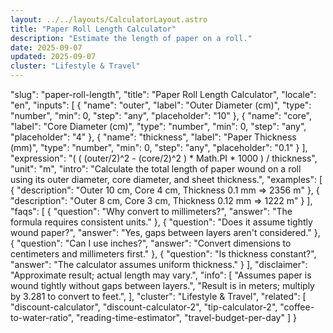 ```yaml
---
layout: ../../layouts/CalculatorLayout.astro
title: "Paper Roll Length Calculator"
description: "Estimate the length of paper on a roll."
date: 2025-09-07
updated: 2025-09-07
cluster: "Lifestyle & Travel"
---
```


  "slug": "paper-roll-length",
  "title": "Paper Roll Length Calculator",
  "locale": "en",
  "inputs": [
    {
      "name": "outer",
      "label": "Outer Diameter (cm)",
      "type": "number",
      "min": 0,
      "step": "any",
      "placeholder": "10"
    },
    {
      "name": "core",
      "label": "Core Diameter (cm)",
      "type": "number",
      "min": 0,
      "step": "any",
      "placeholder": "4"
    },
    {
      "name": "thickness",
      "label": "Paper Thickness (mm)",
      "type": "number",
      "min": 0,
      "step": "any",
      "placeholder": "0.1"
    }
  ],
  "expression": "( ( (outer/2)^2 - (core/2)^2 ) * Math.PI * 1000 ) / thickness",
  "unit": "m",
  "intro": "Calculate the total length of paper wound on a roll using its outer diameter, core diameter, and sheet thickness.",
  "examples": [
    {
      "description": "Outer 10 cm, Core 4 cm, Thickness 0.1 mm ⇒ 2356 m"
    },
    {
      "description": "Outer 8 cm, Core 3 cm, Thickness 0.12 mm ⇒ 1222 m"
    }
  ],
  "faqs": [
    {
      "question": "Why convert to millimeters?",
      "answer": "The formula requires consistent units."
    },
    {
      "question": "Does it assume tightly wound paper?",
      "answer": "Yes, gaps between layers aren't considered."
    },
    {
      "question": "Can I use inches?",
      "answer": "Convert dimensions to centimeters and millimeters first."
    },
    {
      "question": "Is thickness constant?",
      "answer": "The calculator assumes uniform thickness."
    }
  ],
  "disclaimer": "Approximate result; actual length may vary.",
  "info": [
    "Assumes paper is wound tightly without gaps between layers.",
    "Result is in meters; multiply by 3.281 to convert to feet.",
  ],
  "cluster": "Lifestyle & Travel",
  "related": [
    "discount-calculator",
    "discount-calculator-2",
    "tip-calculator-2",
    "coffee-to-water-ratio",
    "reading-time-estimator",
    "travel-budget-per-day"
  ]
}

<Calculator schema={schema} />
